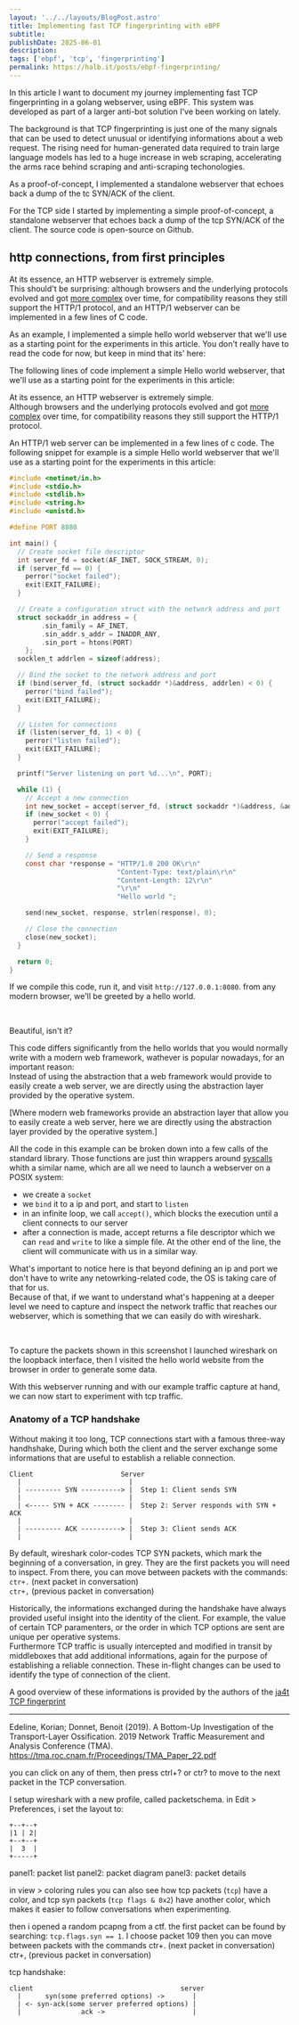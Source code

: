 ```yaml
---
layout: '../../layouts/BlogPost.astro'
title: Implementing fast TCP fingerprinting with eBPF
subtitle: 
publishDate: 2025-06-01
description: 
tags: ['ebpf', 'tcp', 'fingerprinting']
permalink: https://halb.it/posts/ebpf-fingerprinting/
---
```


In this article I want to document my journey implementing fast TCP fingerprinting 
in a golang webserver, using eBPF. 
This system was developed as part of a larger anti-bot solution I've been
working on lately.<br/>

The background is that 
TCP fingerprinting is just one of the many signals that can be used to detect
unusual or identifying informations about a web request.
The rising need for human-generated data required to train large language models
has led to a huge increase in web scraping, accelerating the arms race
behind scraping and anti-scraping techonologies.



As a proof-of-concept, I implemented a standalone webserver that echoes back
a dump of the tc SYN/ACK of the client.

For the TCP side I started by implementing a simple proof-of-concept,
a standalone webserver that echoes back a dump of the
tcp SYN/ACK of the client. The source code is open-source on Github.

## http connections, from first principles

At its essence, an HTTP webserver is extremely simple.  
This should't be surprising: although browsers and the underlying protocols evolved and got [more complex](https://en.wikipedia.org/wiki/HTTP/3) over time, for 
compatibility reasons they still support the HTTP/1 protocol, and an HTTP/1 
webserver can be implemented in a few lines of C code.

As an example, I implemented a simple hello world webserver that we'll use as 
a starting point for the experiments in this article.
You don't really have to read the code for now, but keep in mind that its' here:

The following lines of code implement a simple Hello world webserver, that 
we'll use as a starting point for the experiments in this article:

At its essence, an HTTP webserver is extremely simple.  
Although browsers and the underlying protocols evolved and got [more complex](https://en.wikipedia.org/wiki/HTTP/3) over time, for 
compatibility reasons they still support the HTTP/1 protocol.

An HTTP/1 web server can be implemented in a few lines of c code.
The following snippet for example is a simple Hello world webserver that we'll use 
as a starting point for the experiments in this article:

<Spoiler text="See code">

```c
#include <netinet/in.h>
#include <stdio.h>
#include <stdlib.h>
#include <string.h>
#include <unistd.h>

#define PORT 8080

int main() {
  // Create socket file descriptor
  int server_fd = socket(AF_INET, SOCK_STREAM, 0);
  if (server_fd == 0) {
    perror("socket failed");
    exit(EXIT_FAILURE);
  }

  // Create a configuration struct with the network address and port
  struct sockaddr_in address = {
        .sin_family = AF_INET,
        .sin_addr.s_addr = INADDR_ANY,
        .sin_port = htons(PORT)
    };
  socklen_t addrlen = sizeof(address);

  // Bind the socket to the network address and port
  if (bind(server_fd, (struct sockaddr *)&address, addrlen) < 0) {
    perror("bind failed");
    exit(EXIT_FAILURE);
  }

  // Listen for connections
  if (listen(server_fd, 1) < 0) {
    perror("listen failed");
    exit(EXIT_FAILURE);
  }

  printf("Server listening on port %d...\n", PORT);

  while (1) {
    // Accept a new connection
    int new_socket = accept(server_fd, (struct sockaddr *)&address, &addrlen);
    if (new_socket < 0) {
      perror("accept failed");
      exit(EXIT_FAILURE);
    }

    // Send a response
    const char *response = "HTTP/1.0 200 OK\r\n"
                           "Content-Type: text/plain\r\n"
                           "Content-Length: 12\r\n"
                           "\r\n"
                           "Hello world ";

    send(new_socket, response, strlen(response), 0);

    // Close the connection
    close(new_socket);
  }

  return 0;
}
```

</Spoiler>

If we compile this code, run it, and visit `http://127.0.0.1:8080`.
from any modern browser, we'll be greeted by a hello world.

<Picture src="ebpf-fingerprint-browser1" height={490} alt="" />
<br/>

Beautiful, isn't it?

This code differs significantly from the hello worlds that you would normally write
with a modern web framework, wathever is popular nowadays, for an important reason:  
Instead of using the abstraction that a web framework would provide to easily create a web server,
we are directly using the abstraction layer provided by the operative system.

[Where modern web frameworks provide an abstraction layer that allow you to easily create a web server,
here we are directly using the abstraction layer provided by the operative system.]

All the code in this example can be broken down into a few calls of the standard library.
Those functions are just thin wrappers around [syscalls](https://syscalls.mebeim.net/?table=x86/64/x64/latest) whith a similar name, which are all we need to launch a webserver on a POSIX system:

- we create a `socket`
- we `bind` it to a ip and port, and start to `listen`
- in an infinite loop, we call `accept()`, which blocks the execution
  until a client connects to our server
- after a connection is made, accept returns a file descriptor
  which we can `read` and `write` to like a simple file. At the other end of the
  line, the client will communicate with us in a similar way.

What's important to notice here is that beyond defining an ip and port we don't 
have to write any netowrking-related code, the OS is taking care of that for us.  
Because of that, if we want to understand what's happening at a deeper level we need to
capture and inspect the network traffic that reaches our webserver, which is something that
we can easily do with wireshark.

<Picture src="ebpf-fingerprint-wireshark1_crop" alt="" />
<br/>

To capture the packets shown in this screenshot I launched wireshark on the loopback interface, then I visited
the hello world website from the browser in order to generate some data.

With this webserver running and with our example traffic capture at hand, we can now
start to experiment with tcp traffic.

### Anatomy of a TCP handshake

Without making it too long, TCP connections start with a famous three-way handhshake,
During which both the client and the server exchange some informations that 
are useful to establish a reliable connection.  

```
Client                      Server
  |                           |
  | --------- SYN ----------> |  Step 1: Client sends SYN
  |                           |
  | <----- SYN + ACK -------- |  Step 2: Server responds with SYN + ACK
  |                           |
  | --------- ACK ----------> |  Step 3: Client sends ACK
  |                           |
```

By default, wireshark color-codes TCP SYN packets, which mark the beginning
of a conversation, in grey.
They are the first packets you will need to inspect. From there,
you can move between packets with the commands:  
`ctr+.` (next packet in conversation)  
`ctr+,` (previous packet in conversation)

Historically, the informations exchanged during the handshake have always provided useful insight into 
the identity of the client. 
For example, the value of certain TCP paramenters, or the order in which TCP options are sent are unique 
per operative systems.  
Furthermore TCP traffic is usually intercepted and modified in transit by 
middleboxes that add additional informations, again for the purpose
of establishing a reliable connection. These in-flight changes can be used to 
identify the type of connection of the client.

A good overview of these informations is provided by the authors
of the [ja4t TCP fingerprint](https://medium.com/foxio/ja4t-tcp-fingerprinting-12fb7ce9cb5a)





---

Edeline, Korian; Donnet, Benoit (2019). A Bottom-Up Investigation of the Transport-Layer Ossification. 2019 Network Traffic Measurement and Analysis Conference (TMA).
https://tma.roc.cnam.fr/Proceedings/TMA_Paper_22.pdf

you can click on any of them, then press ctrl+? or ctr? to move
to the next packet in the TCP conversation.


I setup wireshark with a new profile, called packetschema.
in Edit > Preferences, i set the layout to:
```
+--+--+
|1 | 2|
+--+--+
|  3  |
+-----+
```
panel1: packet list 
panel2: packet diagram
panel3: packet details

in view > coloring rules you can also see how tcp packets (`tcp`) have a color,
and tcp syn packets (`tcp flags & 0x2`) have another color, which makes it easier
to follow conversations when experimenting.

then i opened a random pcapng from a ctf.
the first packet can be found by searching: `tcp.flags.syn == 1`. I choose packet 109
then you can move between packets with the commands
ctr+. (next packet in conversation)
ctr+, (previous packet in conversation)

tcp handshake:
```
client                                     server
  |      syn(some preferred options) ->       |
  | <- syn-ack(some server preferred options) |
  |               ack ->                      |
```
